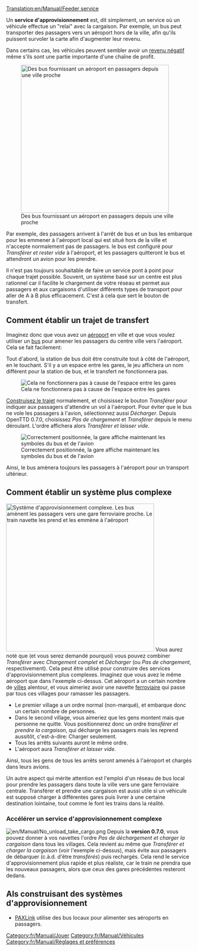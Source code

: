 [[Translation:en/Manual/Feeder service]]

{{fr/Note|Si vous voulez créer un [[fr/Manual/Service d'approvisionnement à double sens|service d'approvisionnement à double sens]], alors regardez ici. La méthode décrite sur cette page ne fonctionne que dans un sens.}}
Un '''service d'approvisionnement''' est, dit simplement, un service où un véhicule effectue un "relai" avec la cargaison. Par exemple, un bus peut transporter des passagers vers un aéroport hors de la ville, afin qu'ils puissent survoler la carte afin d'augmenter leur revenu.

Dans certains cas, les véhicules peuvent sembler avoir un [[fr/Manual/Revenu négatif avec service d'approvisionnement|revenu négatif]] même s'ils sont une partie importante d'une chaîne de profit.

[[File:en/Manual/Feeder service.png|right|thumb|400px|Des bus fournissant un aéroport en passagers depuis une ville proche]]

Par exemple, des passagers arrivent à l'arrêt de bus et un bus les embarque pour les emmener à l'aéroport local qui est situé hors de la ville et n'accepte normalement pas de passagers. le bus est configuré pour ''Transférer et rester vide'' à l'aéroport, et les passagers quitteront le bus et attendront un avion pour les prendre.

Il n'est pas toujours souhaitable de faire un service pont à point pour chaque trajet possible. Souvent, un système basé sur un centre est plus rationnel car il facilite le chargement de votre réseau et permet aux passagers et aux cargaisons d'utiliser différents types de transport pour aller de A à B plus efficacement. C'est à cela que sert le bouton de transfert.

==Comment établir un trajet de transfert==
Imaginez donc que vous avez un [[fr/Manual/Aéroports|aéroport]] en ville et que vous voulez utiliser un [[fr/Manual/Base Set/Road Vehicles/Bus|bus]] pour amener les passagers du centre ville vers l'aéroport. Cela se fait facilement:

Tout d'abord, la station de bus doit être construite tout à côté de l'aéroport, en le touchant. S'il y a un espace entre les gares, le jeu affichera un nom différent pour la station de bus, et le transfert ne fonctionnera pas.

[[File:en/Manual/Feeder service wrong.png|none|frame|Cela ne fonctionnera pas à cause de l'espace entre les gares]]

[[fr/Manual/Construction|Construisez le trajet]] normalement, et choisissez le bouton ''Transférer'' pour indiquer aux passagers d'attendre un vol à l'aéroport. Pour éviter que le bus ne vole les passagers à l'avion, sélectionnez aussi ''Décharger''. Depuis OpenTTD 0.7.0, choisissez ''Pas de chargement'' et ''Transférer'' depuis le menu déroulant. L'ordre affichera alors ''Transférer et laisser vide''.

[[File:en/Manual/Feeder service correct.png|none|frame|Correctement positionnée, la gare affiche maintenant les symboles du bus et de l'avion]]

Ainsi, le bus amènera toujours les passagers à l'aéroport pour un transport ultérieur.

==Comment établir un système plus complexe==
[[File:en/Manual/Complex feeder system.png|right|thumb|400px|Système d'approvisionnement complexe. Les bus amènent les passagers vers une gare ferroviaire proche. Le train navette les prend et les emmène à l'aéroport]]
Vous aurez noté que (et vous serez demandé pourquoi) vous pouvez combiner ''Transférer'' avec ''Chargement complet'' et ''Décharger'' (ou ''Pas de chargement'', respectivement). Cela peut être utilisé pour construire des services d'approvisionnement plus complexes.
Imaginez que vous avez le même aéroport que dans l'exemple ci-dessus. Cet aéroport a un certain nombre de [[fr/Manual/Ville|villes]] alentour, et vous aimeriez avoir une navette [[fr/Manual/Trains|ferroviaire]] qui passe par tous ces villages pour ramasser les passagers.

* Le premier village a un ordre normal (non-marqué), et embarque donc un certain nombre de personnes.
* Dans le second village, vous aimeriez que les gens montent mais que personne ne quitte. Vous positionnerez donc un ordre ''transférer et prendre la cargaison'', qui décharge les passagers mais les reprend aussitôt, c'est-à-dire: Charger seulement.
* Tous les arrêts suivants auront le même ordre.
* L'aéroport aura ''Transférer et laisser vide''.

Ainsi, tous les gens de tous les arrêts seront amenés à l'aéroport et chargés dans leurs avions.

Un autre aspect qui mérite attention est l'emploi d'un réseau de bus local pour prendre les passagers dans toute la ville vers une gare ferroviaire centrale. Transférer et prendre une cargaison est aussi utile si un véhicule est supposé charger à différentes gares puis livrer à une certaine destination lointaine, tout comme le font les trains dans la réalité.

=== Accélérer un service d'approvisionnement complexe ===
[[File:en/Manual/No unload take cargo.png|right]]
Depuis la '''version 0.7.0''', vous pouvez donner à vos navettes l'ordre ''Pas de déchargement et charger la cargaison'' dans tous les villages. Cela revient au même que ''Transférer et charger la cargaison'' (voir l'exemple ci-dessus), mais évite aux passagers de débarquer (c.à.d. d'être ''transférés'') puis rechargés. Cela rend le service d'approvisionnement plus rapide et plus réaliste, car le train ne prendra que les nouveaux passagers, alors que ceux des gares précédentes resteront dedans.
{{fr/Disponibilité|0.7}}

== AIs construisant des systèmes d'approvisionnement ==
* [http://www.tt-forums.net/viewtopic.php?f=65&t=41518 PAXLink] utilise des bus locaux pour alimenter ses aéroports en passagers.

[[Category:fr/Manual/Jouer]]
[[Category:fr/Manual/Véhicules]]
[[Category:fr/Manual/Réglages et préférences]]